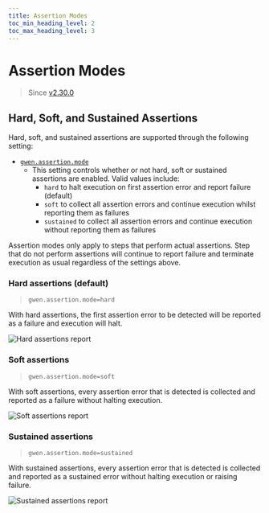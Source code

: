 ```yaml
--- 
title: Assertion Modes
toc_min_heading_level: 2
toc_max_heading_level: 3
---
```



# Assertion Modes

> Since [v2.30.0](https://github.com/gwen-interpreter/gwen-web/releases/tag/v2.30.0)

## Hard, Soft, and Sustained Assertions

Hard, soft, and sustained assertions are supported through the following setting:

- [`gwen.assertion.mode`](/docs/settings/reference#gwen-assertion-mode)
  - This setting controls whether or not hard, soft or sustained assertions are enabled. Valid values include:
    - `hard` to halt execution on first assertion error and report failure (default)
    - `soft` to collect all assertion errors and continue execution whilst reporting them as failures
    - `sustained` to collect all assertion errors and continue execution without reporting them as failures

Assertion modes only apply to steps that perform actual assertions. Step that do not perform assertions will continue to report failure and terminate execution as usual regardless of the settings above.

### Hard assertions (default)

> `gwen.assertion.mode=hard`

With hard assertions, the first assertion error to be detected will be reported as a failure and execution will halt.

![Hard assertions report](/img/modes/assertion/hard-assertions.png)

### Soft assertions

> `gwen.assertion.mode=soft`

With soft assertions, every assertion error that is detected is collected and reported as a failure without halting execution.

![Soft assertions report](/img/modes/assertion/soft-assertions.png)

### Sustained assertions

> `gwen.assertion.mode=sustained`

With sustained assertions, every assertion error that is detected is collected and reported as a sustained error without halting execution or raising failure.

![Sustained assertions report](/img/modes/assertion/sustained-assertions.png)
